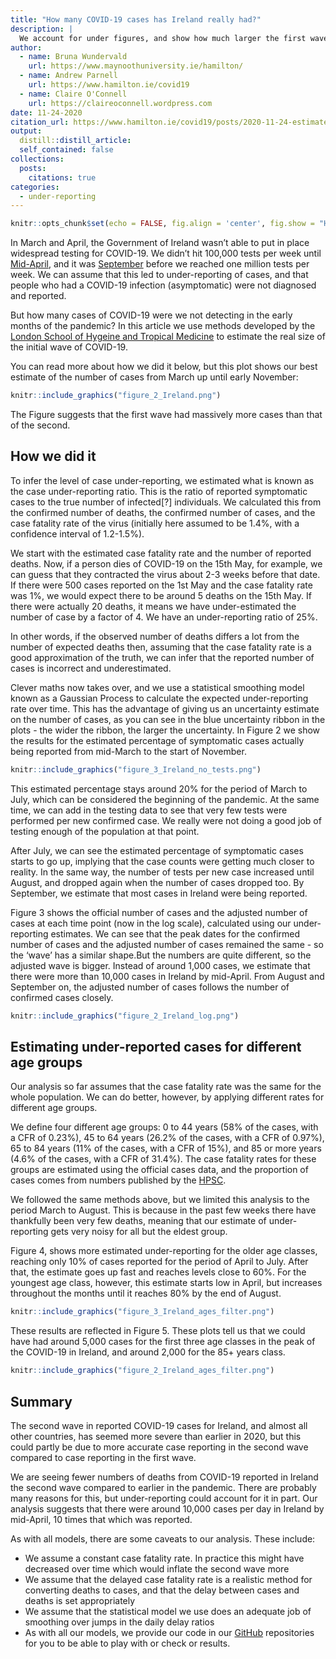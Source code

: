 ```yaml
---
title: "How many COVID-19 cases has Ireland really had?"
description: |
  We account for under figures, and show how much larger the first wave was compared to the second
author:
  - name: Bruna Wundervald
    url: https://www.maynoothuniversity.ie/hamilton/
  - name: Andrew Parnell
    url: https://www.hamilton.ie/covid19
  - name: Claire O'Connell
    url: https://claireoconnell.wordpress.com
date: 11-24-2020
citation_url: https://www.hamilton.ie/covid19/posts/2020-11-24-estimate-true-number-cases  
output:
  distill::distill_article:
  self_contained: false
collections:
  posts:
    citations: true
categories:
  - under-reporting
---
```


```r
knitr::opts_chunk$set(echo = FALSE, fig.align = 'center', fig.show = "H")
```
In March and April, the Government of Ireland wasn’t able to put in place widespread testing for COVID-19. We didn’t hit 100,000 tests per week until [Mid-April](https://www.gov.ie/en/press-release/1826d2-statement-from-the-national-public-health-emergency-team-tuesday-21-/), and it was [September](https://covid19ireland-geohive.hub.arcgis.com/pages/hospitals-icu--testing) before we reached one million tests per week. 
We can assume that this led to under-reporting of cases, and that people who had a COVID-19 infection (asymptomatic)
were not diagnosed and reported.

But how many cases of COVID-19 were we not detecting in the early months of the pandemic? In this article we use methods developed by the [London School of Hygeine and Tropical Medicine](https://researchonline.lshtm.ac.uk/id/eprint/4658145/) to estimate the real size of the initial wave of COVID-19.


You can read more about how we did it below, but this plot shows our best estimate of the number of cases from March up until early November:

```r
knitr::include_graphics("figure_2_Ireland.png")
```

The Figure suggests that the first wave had massively more cases than that of the second.

## How we did it

To infer the level of case under-reporting, we estimated what is known as the case under-reporting ratio. This is the ratio of reported symptomatic cases to the true number of infected[?] individuals. We calculated this from the confirmed number of deaths, the confirmed number of cases, and the case fatality rate of the virus (initially here assumed to be 1.4\%, with a confidence interval of 1.2-1.5\%).

We start with the estimated case fatality rate and the number of reported deaths. Now, if a person dies of COVID-19 on the 15th May, for example, we can guess that they contracted the virus about 2-3 weeks before that date. If there were 500 cases reported on the 1st May and the case fatality rate was 1%, we would expect there to be around 5 deaths on the 15th May. If there were actually 20 deaths, it means we have under-estimated the number of case by a factor of 4. We have an under-reporting ratio of 25%.

In other words, if the observed number of deaths differs a lot from the number of expected deaths then, assuming that the case fatality rate is a good approximation of the truth, we can infer that the reported number of cases is incorrect and underestimated.

Clever maths now takes over, and we use a statistical smoothing model known as a Gaussian Process to calculate the expected under-reporting rate over time. This has the advantage of giving us an uncertainty estimate on the number of cases, as you can see in the blue uncertainty ribbon in the plots - the wider the ribbon, the larger the uncertainty. In Figure 2 we show the results for the estimated percentage of symptomatic cases actually being reported from mid-March to the start of November.


```r
knitr::include_graphics("figure_3_Ireland_no_tests.png")
```


This estimated percentage stays around 20\% for the period of March to July, which can be considered the beginning of the pandemic. At the same time, we can add in the testing data to see that very few tests were performed per new confirmed case. We really were not doing a good job of testing enough of the population at that point.

After July, we can see the estimated percentage of symptomatic cases starts to go up, implying that the case counts were getting much closer to reality. In the same way, the number of tests per new case increased until August, and dropped again when the number of cases dropped too. By September, we estimate that most cases in Ireland were being reported.

Figure 3 shows the official number of cases and the adjusted number of cases at each time point (now in the log scale), calculated using our under-reporting estimates. We can see that the peak dates for the confirmed number of cases and the adjusted number of cases remained the same - so the ‘wave’ has a similar shape.But the numbers are quite different, so the adjusted wave is bigger. Instead of around 1,000 cases, we estimate that there were more than 10,000 cases in Ireland by mid-April. From August and September on, the adjusted number of cases follows the number of confirmed cases closely.



```r
knitr::include_graphics("figure_2_Ireland_log.png")
```

## Estimating under-reported cases for different age groups

Our analysis so far assumes that the case fatality rate was the same for the whole population. We can do better, however, by applying different rates for different age groups.

We define four different age groups: 0 to 44 years (58\% of the cases, with 
a CFR of 0.23\%), 45 to 64 years (26.2\% of the cases, with a CFR of 0.97\%),
65 to 84 years (11\% of the cases, with a CFR of 15\%), and 85 or more years (4.6\% of the cases, with a CFR of 31.4\%). The case fatality rates for these
groups are estimated using the official cases data, and the proportion of
cases comes from numbers published by the [HPSC](https://www.hpsc.ie/). 

We followed the same methods above, but we limited this analysis to the period March to August. This is because in the past few weeks there have thankfully been very few deaths, meaning that our estimate of under-reporting gets very noisy for all but the eldest group.

Figure 4, shows more estimated under-reporting for the older age classes, reaching only 10% of cases reported for the period of April to July. After that, the estimate goes up fast and reaches levels close to 60%. For the youngest age class, however, this estimate starts low in April, but increases throughout the months until it reaches 80% by the end of August.





```r
knitr::include_graphics("figure_3_Ireland_ages_filter.png")
```

These results are reflected in Figure 5. These plots tell us that we could have had around 5,000 cases for the first three age classes in the peak of the COVID-19 in Ireland, and around 2,000 for the 85+ years class.

```r
knitr::include_graphics("figure_2_Ireland_ages_filter.png")
```


## Summary
The second wave in reported COVID-19 cases for Ireland, and almost all other countries, has seemed more severe than earlier in 2020, but this could partly be due to more accurate case reporting in the second wave compared to case reporting in the first wave.

We are seeing fewer numbers of deaths from COVID-19 reported in Ireland the second wave compared to earlier in the pandemic. There are probably many reasons for this, but under-reporting could account for it in part. Our analysis suggests that there were around 10,000 cases per day in Ireland by mid-April, 10 times that which was reported.

As with all models, there are some caveats to our analysis. These include:

- We assume a constant case fatality rate. In practice this might have decreased over time which would inflate the second wave more
- We assume that the delayed case fatality rate is a realistic method for converting deaths to cases, and that the delay between cases and deaths is set appropriately
- We assume that the statistical model we use does an adequate job of smoothing over jumps in the daily delay ratios
- As with all our models, we provide our code in our [GitHub](https://github.com/hamilton-institute/covid19ireland) repositories for you to be able to play with or check or results.





